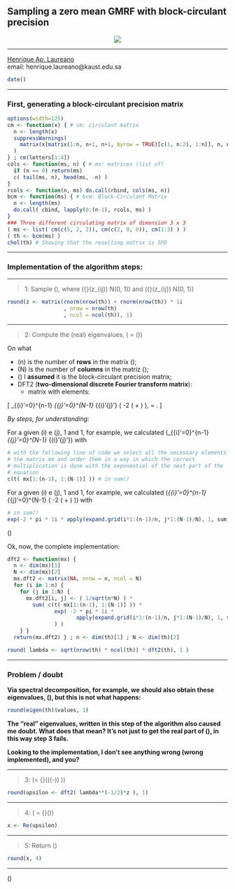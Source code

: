 ## Sampling a zero mean GMRF with block-circulant precision

<center>
![](algorithm_2-10.png)
</center>

***
<div align="right">
[Henrique Ap. Laureano](http://www.github.com/mynameislaure)<br>
email: henrique.laureano@kaust.edu.sa
```r
date()
```
</div>
***

### First, generating a block-circulant precision matrix

```r
options(width=125)
cm <- function(x) { # cm: circulant matrix
  n <- length(x)
  suppressWarnings(
    matrix(x[matrix(1:n, n+1, n+1, byrow = TRUE)[c(1, n:2), 1:n]], n, n)
  )
} ; cm(letters[1:4])
cols <- function(ms, n) { # ms: matrices (list of)
  if (n == 0) return(ms)
  c( tail(ms, n), head(ms, -n) )
}
rcols <- function(n, ms) do.call(rbind, cols(ms, n))
bcm <- function(ms) { # bcm: Block-Circulant Matrix
  n <- length(ms)
  do.call( cbind, lapply(0:(n-1), rcols, ms) )
}
### Three different circulating matrix of dimension 3 x 3
( ms <- list( cm(c(5, 2, 2)), cm(c(2, 0, 0)), cm(1:3) ) )
( th <- bcm(ms) )
chol(th) # Showing that the resulting matrix is SPD
```

***

### Implementation of the algorithm steps:

***

> 1: Sample
     \(\mathbf{z}\), where
     \({\rm Re}(z_{ij}) \overset{{\rm iid}}{\sim} N(0, 1)\)
     and \({\rm Im}(z_{ij}) \overset{{\rm iid}}{\sim} N(0, 1)\)

```r
round(z <- matrix(rnorm(nrow(th)) + rnorm(nrow(th)) * 1i
                  , nrow = nrow(th)
                  , ncol = ncol(th)), 1)
```

***

> 2: Compute the (real) eigenvalues,
     \(\mathbf{\Lambda} = \sqrt{n\cdot N}{\rm DFT2}(\theta)\)

On what

- \(n\) is the number of **rows** in the matrix \(\theta\);
- \(N\) is the number of **columns** in the matriz \(\theta\);
- \(\theta\) I **assumed** it is the block-circulant precision matrix;
- DFT2 (**two-dimensional discrete Fourier transform matrix**):
    + matrix with elements:
  
\[
\frac{1}{nN} \sum_{{i}'=0}^{n-1} \sum_{{j}'=0}^{N-1} \theta_{{i}'{j}'}
\exp \bigg( -2 \pi {\rm i} (\frac{i{i}'}{n} + \frac{j{j}'}{N})
     \bigg), \quad {\rm i} = \sqrt{-1}.
\]

*By steps, for understanding:*

For a given \(i\) e \(j\), 1 and 1, for example, we calculated
\(\sum_{{i}'=0}^{n-1} \sum_{{j}'=0}^{N-1} \theta_{{i}'{j}'}\) with

```r
# with the following line of code we select all the necessary elements of
# the matrix mx and order them in a way in which the correct
# multiplication is done with the exponential of the next part of the
# equation
c(t( mx[1:(n-1), 1:(N-1)] )) # in sum()
```

For a given \(i\) e \(j\), 1 and 1, for example, we calculated
\(\sum_{{i}'=0}^{n-1} \sum_{{j}'=0}^{N-1} 
  \exp \bigg( -2 \pi {\rm i} (\frac{i{i}'}{n} + \frac{j{j}'}{N}) \bigg)\)
with

```r
# in sum()
exp(-2 * pi * 1i * apply(expand.grid(i*1:(n-1)/n, j*1:(N-1)/N), 1, sum))
```
<div align="right"> \(\square\) </div>

Ok, now, the complete implementation:

```r
dft2 <- function(mx) {
  n <- dim(mx)[1]
  N <- dim(mx)[2]
  mx.dft2 <- matrix(NA, nrow = n, ncol = N)
  for (i in 1:n) {
    for (j in 1:N) {
      mx.dft2[i, j] <- ( 1/sqrt(n*N) ) *
        sum( c(t( mx[1:(n-1), 1:(N-1)] )) *
               exp( -2 * pi * 1i *
                      apply(expand.grid(i*1:(n-1)/n, j*1:(N-1)/N), 1, sum)
               ) )
    } }
  return(mx.dft2) } ; n <- dim(th)[1] ; N <- dim(th)[2]

round( lambda <- sqrt(nrow(th) * ncol(th)) * dft2(th), 1 )
```

***

### Problem / doubt

**Via spectral decomposition, for example, we should also obtain these 
  eigenvalues, \(\mathbf{\Lambda}\), but this is not what happens:**

```r
round(eigen(th)$values, 1)
```

**The "real" eigenvalues, written in this step of the algorithm also 
  caused me doubt. What does that mean? It's not just to get the real
  part of \(\mathbf{\Lambda}\), in this way step 3 fails.**

**Looking to the implementation, I don't see anything wrong (wrong 
  implemented), and you?**

***

> 3: \(\boldsymbol{\upsilon}=
     {\rm DFT2}((\mathbf{\Lambda}\text{elementwisepower}(-\frac{1}{2}))
     \odot\mathbf{z})\)

```r
round(upsilon <- dft2( lambda**(-1/2)*z ), 1)
```

***

> 4: \(\mathbf{x} = {\rm Re}(\boldsymbol{\upsilon})\)

```r
x <- Re(upsilon)
```

***

> 5: Return \(\mathbf{x}\)

```r
round(x, 4)
```

***
<div align="right"> \(\blacksquare\) </div>